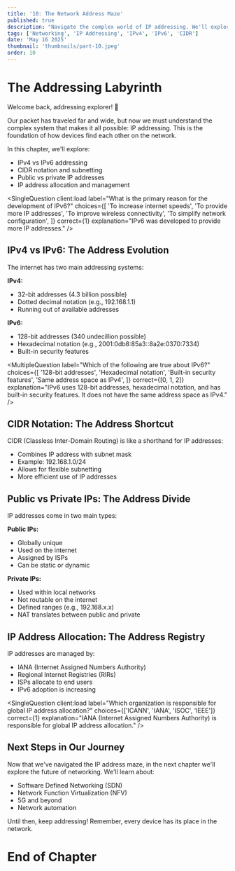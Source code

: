 ```yaml
---
title: '10: The Network Address Maze'
published: true
description: "Navigate the complex world of IP addressing. We'll explore IPv4 vs IPv6, CIDR notation, and address allocation in this chapter of our networking adventure."
tags: ['Networking', 'IP Addressing', 'IPv4', 'IPv6', 'CIDR']
date: 'May 16 2025'
thumbnail: 'thumbnails/part-10.jpeg'
order: 10
---
```



<Begin />

# The Addressing Labyrinth

Welcome back, addressing explorer! 🧭

Our packet has traveled far and wide, but now we must understand the complex system that makes it all possible: IP addressing. This is the foundation of how devices find each other on the network.

In this chapter, we'll explore:

- IPv4 vs IPv6 addressing
- CIDR notation and subnetting
- Public vs private IP addresses
- IP address allocation and management

<SingleQuestion
  client:load
  label="What is the primary reason for the development of IPv6?"
  choices={[
    'To increase internet speeds',
    'To provide more IP addresses',
    'To improve wireless connectivity',
    'To simplify network configuration',
  ]}
  correct={1}
  explanation="IPv6 was developed to provide more IP addresses."
/>
<Spliter />

## IPv4 vs IPv6: The Address Evolution

The internet has two main addressing systems:

**IPv4:**

- 32-bit addresses (4.3 billion possible)
- Dotted decimal notation (e.g., 192.168.1.1)
- Running out of available addresses

**IPv6:**

- 128-bit addresses (340 undecillion possible)
- Hexadecimal notation (e.g., 2001:0db8:85a3::8a2e:0370:7334)
- Built-in security features

<MultipleQuestion
  label="Which of the following are true about IPv6?"
  choices={[
    '128-bit addresses',
    'Hexadecimal notation',
    'Built-in security features',
    'Same address space as IPv4',
  ]}
  correct={[0, 1, 2]}
  explanation="IPv6 uses 128-bit addresses, hexadecimal notation, and has built-in security features. It does not have the same address space as IPv4."
/>

<Spliter />

## CIDR Notation: The Address Shortcut

CIDR (Classless Inter-Domain Routing) is like a shorthand for IP addresses:

- Combines IP address with subnet mask
- Example: 192.168.1.0/24
- Allows for flexible subnetting
- More efficient use of IP addresses

<OpenQuestion
  label="What does CIDR stand for in networking? (Type the full phrase)"
  correct="Classless Inter-Domain Routing"
  explanation="CIDR stands for Classless Inter-Domain Routing, which allows for more flexible allocation of IP addresses."
/>

<Spliter />

## Public vs Private IPs: The Address Divide

IP addresses come in two main types:

**Public IPs:**

- Globally unique
- Used on the internet
- Assigned by ISPs
- Can be static or dynamic

**Private IPs:**

- Used within local networks
- Not routable on the internet
- Defined ranges (e.g., 192.168.x.x)
- NAT translates between public and private

<Spliter />

## IP Address Allocation: The Address Registry

IP addresses are managed by:

- IANA (Internet Assigned Numbers Authority)
- Regional Internet Registries (RIRs)
- ISPs allocate to end users
- IPv6 adoption is increasing

<SingleQuestion
  client:load
  label="Which organization is responsible for global IP address allocation?"
  choices={['ICANN', 'IANA', 'ISOC', 'IEEE']}
  correct={1}
  explanation="IANA (Internet Assigned Numbers Authority) is responsible for global IP address allocation."
/>

<Spliter />

## Next Steps in Our Journey

Now that we've navigated the IP address maze, in the next chapter we'll explore the future of networking. We'll learn about:

- Software Defined Networking (SDN)
- Network Function Virtualization (NFV)
- 5G and beyond
- Network automation

Until then, keep addressing! Remember, every device has its place in the network.

# End of Chapter

<Spliter />

